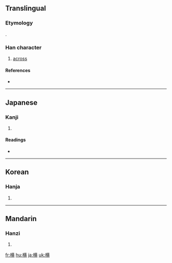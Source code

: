 {{also|橫|構}}
==Translingual==
{{stroke order|strokes=15}}
===Etymology===
{{Han compound|木|黄|ls=psc|c1=s|c2=p}}.

===Han character===
{{Han char|rn=75|rad=木|as=11|sn=15|four=|canj=木廿中金 (DTLC)|ids=⿰[[木]][[黄]]}}

# [[across]]

====References====
* {{Han ref|kx=0551.181|dkj=15484|hdz=21273.070|uh=6A2A|ud=27178}}

----

==Japanese==
===Kanji===
{{ja-kanji|grade=3|rs=木11}}

# {{defn|Japanese}}

====Readings====
* {{ja-readings|on=[[おう]] (ō), [[こう]] (kō)|kun=[[よこ]] (yoko), [[よこたわる]] (yokotawaru), [[よこたえる]] (yokotaeru)}}

----

==Korean==

===Hanja===
{{ko-hanja|hangeul=[[횡]]|eumhun=|rv=hoeng|mr=hoeng|y=hoyng}}

# {{defn|Korean}}

----

==Mandarin==

===Hanzi===
{{cmn-hanzi|tra=橫|pin=[[héng]] ([[heng2]])|wg=heng<sup>2</sup>}}

# {{defn|Mandarin}}

[[fr:横]]
[[hu:横]]
[[ja:横]]
[[uk:横]]